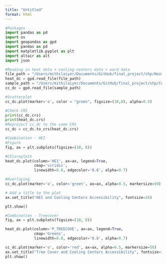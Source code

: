 ```yaml
---
title: "Untitled"
format: html
---
```


```python
#Packages
import pandas as pd 
import os  
import geopandas as gpd 
import pandas as pd
import matplotlib.pyplot as plt
import altair as alt
import json
```

```python
#Reading in heat data + cooling centers data + ward data 
file_path = "/Users/mithilaiyer/Documents/GitHub/final_project/shp/Heat_Sensitivity_Exposure_Index.shp"
heat_dc = gpd.read_file(file_path)
sample_path = "/Users/mithilaiyer/Documents/GitHub/final_project/shp/Cooling_Centers_-_District_of_Columbia.shp"
cc_dc = gpd.read_file(sample_path)
```


```python
#Scatterplot 
cc_dc.plot(marker='o', color = "green", figsize=(10,8), alpha=0.5)
```


```python
#Check CRS 
print(cc_dc.crs)
print(heat_dc.crs)
#Reproject cc_dc to the same CRS
cc_dc = cc_dc.to_crs(heat_dc.crs)
```

```python
#Combination - HEI 
#Figure
fig, ax = plt.subplots(figsize=(10, 8))

#Chloropleth
heat_dc.plot(column='HEI', ax=ax, legend=True,
             cmap='viridis',  
             linewidth=0.8, edgecolor='0.8', alpha=0.7)

#Overlaying
cc_dc.plot(marker='o', color='green', ax=ax, alpha=0.5, markersize=50)

# Add a title to the plot
ax.set_title("HEI and Cooling Centers Accessibility", fontsize=16)

plt.show()
```

```python
#Combination - Treecover  
fig, ax = plt.subplots(figsize=(10, 8))

heat_dc.plot(column='P_TREECOVE', ax=ax, legend=True,
             cmap='Greens',
             linewidth=0.8, edgecolor='0.8', alpha=0.7)

cc_dc.plot(marker='o', color='red', ax=ax, alpha=0.5, markersize=50)
ax.set_title("Tree Cover and Cooling Centers Accessibility", fontsize=16)
plt.show()
```
